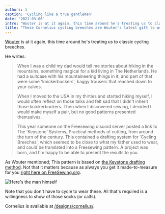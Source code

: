 ```yaml
---
authors: 1
caption: 'Cycling like a true gentlemen'
date: '2021-03-06'
intro: "Wouter is at it again, this time around he's treating us to classic cycling breeches."
title: "These Cornelius cycling breeches are Wouter's latest gift to us all"
---
```


[Wouter](https://www.instagram.com/wouter.vdub/) is at it again, this time
around he's treating us to classic cycling breeches.

<!-- truncate -->

He writes:

> When I was a child my dad would tell me stories about hiking in the
> mountains, something magical for a kid living in The Netherlands. He had a
> suitcase with his mountaineering things in it, and part of that were some
> 'knickerbockers', baggy trousers that reached down to your calves.
>
> When I moved to the USA in my thirties and started hiking myself, I would
> often reflect on those talks and felt sad that I didn't inherit those
> knickerbockers. Then when I discovered sewing, I decided I would make myself
> a pair, but no good patterns presented themselves.
>
> This year someone on the Freesewing discord server posted a link to The
> 'Keystone' Systems, Practical methods of cutting, from around the turn of the
> century. This contained a drafting system for 'Cycling Breeches', which
> seemed to be close to what my father used to wear, and could be translated
> into a Freesewing pattern. A project was born, and I'm happy to be able to
> present the results to you.

As Wouter mentioned; This pattern is based on [the Keystone drafting
method](https://archive.org/details/keystonesystemsc00heck/page/n5/mode/2up).
Not that it matters because as always you get it made-to-measure for you [right
here on FreeSewing.org](/designs/cornelius/).

![Here's the man
himself](https://posts.freesewing.org/uploads/wouter_9fbc821146.jpg)

Note that you don't have to cycle to wear these. All that's required is a
willingness to show of those socks (or calfs).

Cornelius is available at [/designs/cornelius/](/designs/cornelius/).
